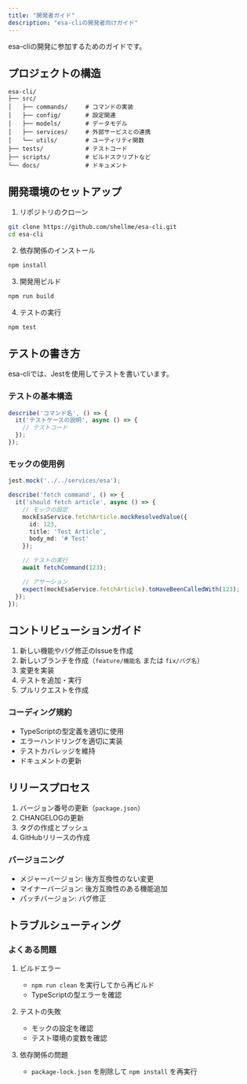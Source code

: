 ```yaml
---
title: "開発者ガイド"
description: "esa-cliの開発者向けガイド"
---
```


esa-cliの開発に参加するためのガイドです。

## プロジェクトの構造

```
esa-cli/
├── src/
│   ├── commands/     # コマンドの実装
│   ├── config/       # 設定関連
│   ├── models/       # データモデル
│   ├── services/     # 外部サービスとの連携
│   └── utils/        # ユーティリティ関数
├── tests/            # テストコード
├── scripts/          # ビルドスクリプトなど
└── docs/             # ドキュメント
```

## 開発環境のセットアップ

1. リポジトリのクローン
```bash
git clone https://github.com/shellme/esa-cli.git
cd esa-cli
```

2. 依存関係のインストール
```bash
npm install
```

3. 開発用ビルド
```bash
npm run build
```

4. テストの実行
```bash
npm test
```

## テストの書き方

esa-cliでは、Jestを使用してテストを書いています。

### テストの基本構造

```typescript
describe('コマンド名', () => {
  it('テストケースの説明', async () => {
    // テストコード
  });
});
```

### モックの使用例

```typescript
jest.mock('../../services/esa');

describe('fetch command', () => {
  it('should fetch article', async () => {
    // モックの設定
    mockEsaService.fetchArticle.mockResolvedValue({
      id: 123,
      title: 'Test Article',
      body_md: '# Test'
    });

    // テストの実行
    await fetchCommand(123);

    // アサーション
    expect(mockEsaService.fetchArticle).toHaveBeenCalledWith(123);
  });
});
```

## コントリビューションガイド

1. 新しい機能やバグ修正のIssueを作成
2. 新しいブランチを作成（`feature/機能名` または `fix/バグ名`）
3. 変更を実装
4. テストを追加・実行
5. プルリクエストを作成

### コーディング規約

- TypeScriptの型定義を適切に使用
- エラーハンドリングを適切に実装
- テストカバレッジを維持
- ドキュメントの更新

## リリースプロセス

1. バージョン番号の更新（`package.json`）
2. CHANGELOGの更新
3. タグの作成とプッシュ
4. GitHubリリースの作成

### バージョニング

- メジャーバージョン: 後方互換性のない変更
- マイナーバージョン: 後方互換性のある機能追加
- パッチバージョン: バグ修正

## トラブルシューティング

### よくある問題

1. ビルドエラー
   - `npm run clean` を実行してから再ビルド
   - TypeScriptの型エラーを確認

2. テストの失敗
   - モックの設定を確認
   - テスト環境の変数を確認

3. 依存関係の問題
   - `package-lock.json` を削除して `npm install` を再実行 